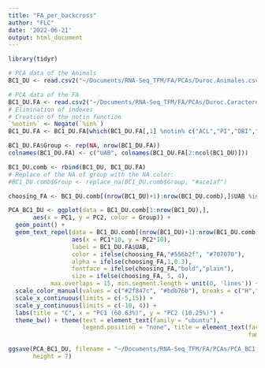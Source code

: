 ```yaml
---
title: "FA_per_backcross"
author: "FLC"
date: '2022-06-21'
output: html_document
---
```

```r
library(tidyr)
```

```r
# PCA data of the Animals
BC1_DU <- read.csv2("~/Documents/RNA-Seq_TFM/FA/PCAs/Duroc.Animales.csv", sep = " ")

# PCA data of the FA
BC1_DU.FA <- read.csv2("~/Documents/RNA-Seq_TFM/FA/PCAs/Duroc.Caracteres.csv", sep = " ")
# Elimination of indexes
# Creation of the notin function
`%notin%` <- Negate(`%in%`)
BC1_DU.FA <- BC1_DU.FA[which(BC1_DU.FA[,1] %notin% c("ACL","PI","DBI","UI")),]

BC1_DU.FA$Group <- rep(NA, nrow(BC1_DU.FA))
colnames(BC1_DU.FA) <- c("UAB", colnames(BC1_DU.FA[2:ncol(BC1_DU)]))

BC1_DU.comb <- rbind(BC1_DU, BC1_DU.FA)
# Replace of the NA of group with the NA color:
#BC1_DU.comb$Group <- replace_na(BC1_DU.comb$Group, "#ace1af")

choosing_FA <- BC1_DU.comb[(nrow(BC1_DU)+1):nrow(BC1_DU.comb),]$UAB %in% c("C16:0","C18:1(n-9)","C18:2(n-6)","C20:4(n-6)","C18:3(n-3)","MUFA","PUFA","SFA")

PCA_BC1_DU <- ggplot(data = BC1_DU.comb[1:nrow(BC1_DU),], 
       aes(x = PC1, y = PC2, color = Group)) +
  geom_point() +
  geom_text_repel(data = BC1_DU.comb[(nrow(BC1_DU)+1):nrow(BC1_DU.comb),], 
                  aes(x = PC1*10, y = PC2*10), 
                  label = BC1_DU.FA$UAB, 
                  color = ifelse(choosing_FA,"#556b2f", "#707070"), 
                  alpha = ifelse(choosing_FA,1,0.3), 
                  fontface = ifelse(choosing_FA,"bold","plain"),
                  size = ifelse(choosing_FA, 5, 4),
            max.overlaps = 15, min.segment.length = unit(0, 'lines')) + 
  scale_color_manual(values = c("#2f847c", "#bdb76b"), breaks = c("H","L"), na.value = "#ace1af") +
  scale_x_continuous(limits = c(-5,15)) + 
  scale_y_continuous(limits = c(-10, 4)) +
  labs(title = "C", x = "PC1 (60.63%)", y = "PC2 (10.25%)") +
  theme_bw() + theme(text = element_text(family = "ubuntu"), 
                     legend.position = "none", title = element_text(face = "bold",
                                                                    family = "ubuntu"))

ggsave(PCA_BC1_DU, filename = "~/Documents/RNA-Seq_TFM/FA/PCAs/PCA_BC1_DU.jpeg", dpi = "retina", width = 7,
       height = 7)
```



